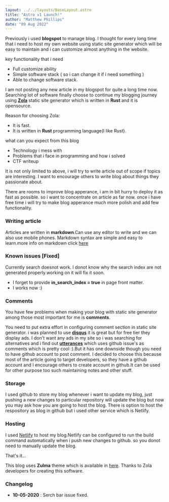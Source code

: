 ```yaml
---
layout: ../../layouts/BaseLayout.astro
title: "Astro v1 Launch!"
author: "Matthew Phillips"
date: "09 Aug 2022"
---
```



Previously i used **blogspot** to manage blog. I thought for every long time that i
need to host my own website using static site generator which will be easy to
maintain and i can customize almost anything in the website.

key functionality that i need

- Full customize ability
- Simple software stack ( so i can change it if i need something )
- Able to change software stack.

I am not posting any new article in my blogspot for quite a long time now.
Searching lot of software finally choose to continue my blogging journey using
[**Zola**](https://www.getzola.org) static site generator which is written in
**Rust** and it is opensource.

Reason for choosing Zola:

- It is fast.
- It is written in **Rust** programming language(I like Rust).

what can you expect from this blog

- Technology i mess with
- Problems that i face in programming and how i solved
- CTF writeup

It is not only limited to above, i will try to write article out of scope if
topics are interesting. I want to encourage others to write blog about things
they passionate about.

There are rooms to improve blog apperance, i am in bit hurry to deploy it as fast as possible.
so i want to concentrate on article as far now. once i have free time i will try
to make blog apperance much more polish and add few functionality.

### Writing article

Articles are written in **markdown**.Can use any editor to write and we can also
use mobile phones. Markdown syntax are simple and easy to learn.more info on
markdown click [here](https://www.markdownguide.org)

### Known issues [Fixed]

Currently search doesnot work. I donot know why the search index are not generated
properly.working on it will fix it soon.

- I forget to provide **in_search_index = true** in page front matter.
- I works now :)

### Comments

You have few problems when making your blog with static site generator among
those most important for me is **comments**.

You need to put extra effort in configuring comment section in static site
generator. i was planned to use [**disqus**](https://disqus.com) it is great
but for free tier they display ads. I don't want any ads in my site so i was
searching for alternatives and i find out [**utterances**](https://utteranc.es)
which uses github issue's as comments which is pretty cool :).But it has one
downside though you need to have github account to post comment. I decided to
choose this because most of the article going to target developers, so they
have a github account and I encourage others to create account in github.It can
be used for other purpose too such maintaining notes and other stuff.

### Storage

I used github to store my blog whenever i want to update my blog, just pushing
a new changes to particular repository will update the blog but now you may ask
how you are going to host the blog. There is option to host the respository as
blog in github but i used other service which is Netlify.

### Hosting

I used [Netlify](https://www.netlify.com) to host my blog.Netlify can be configured
to run the build command automatically when i push new changes to github. so you
donot need to manually update the blog.

That's it...

This blog uses **Zulma** theme which is available in
[here](https://www.getzola.org/themes/zulma/). Thanks to Zola developers
for creating this software.

### Changelog

- **10-05-2020** : Serch bar issue fixed.
